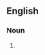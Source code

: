 ==English==

===Noun===
{{head|en|noun plural form|head=[[Indian]] [[summer]]s}}

# {{plural of|Indian summer|lang=en}}